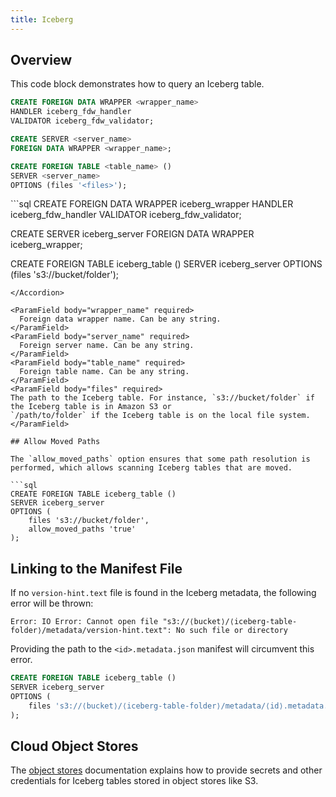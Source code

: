 ```yaml
---
title: Iceberg
---
```


## Overview

This code block demonstrates how to query an Iceberg table.

```sql
CREATE FOREIGN DATA WRAPPER <wrapper_name>
HANDLER iceberg_fdw_handler
VALIDATOR iceberg_fdw_validator;

CREATE SERVER <server_name>
FOREIGN DATA WRAPPER <wrapper_name>;

CREATE FOREIGN TABLE <table_name> ()
SERVER <server_name>
OPTIONS (files '<files>');
```

<Accordion title= "Example Usage">
```sql
CREATE FOREIGN DATA WRAPPER iceberg_wrapper
HANDLER iceberg_fdw_handler
VALIDATOR iceberg_fdw_validator;

CREATE SERVER iceberg_server
FOREIGN DATA WRAPPER iceberg_wrapper;

CREATE FOREIGN TABLE iceberg_table ()
SERVER iceberg_server
OPTIONS (files 's3://bucket/folder');

````
</Accordion>

<ParamField body="wrapper_name" required>
  Foreign data wrapper name. Can be any string.
</ParamField>
<ParamField body="server_name" required>
  Foreign server name. Can be any string.
</ParamField>
<ParamField body="table_name" required>
  Foreign table name. Can be any string.
</ParamField>
<ParamField body="files" required>
The path to the Iceberg table. For instance, `s3://bucket/folder` if the Iceberg table is in Amazon S3 or
`/path/to/folder` if the Iceberg table is on the local file system.
</ParamField>

## Allow Moved Paths

The `allow_moved_paths` option ensures that some path resolution is performed, which allows scanning Iceberg tables that are moved.

```sql
CREATE FOREIGN TABLE iceberg_table ()
SERVER iceberg_server
OPTIONS (
    files 's3://bucket/folder',
    allow_moved_paths 'true'
);
````

## Linking to the Manifest File

If no `version-hint.text` file is found in the Iceberg metadata, the following error will be thrown:

```
Error: IO Error: Cannot open file "s3://⟨bucket⟩/⟨iceberg-table-folder⟩/metadata/version-hint.text": No such file or directory
```

Providing the path to the `<id>.metadata.json` manifest will circumvent this error.

```sql
CREATE FOREIGN TABLE iceberg_table ()
SERVER iceberg_server
OPTIONS (
    files 's3://⟨bucket⟩/⟨iceberg-table-folder⟩/metadata/⟨id⟩.metadata.json',
);
```

## Cloud Object Stores

The [object stores](/integrations/object_stores) documentation explains how to provide secrets and other credentials for
Iceberg tables stored in object stores like S3.
